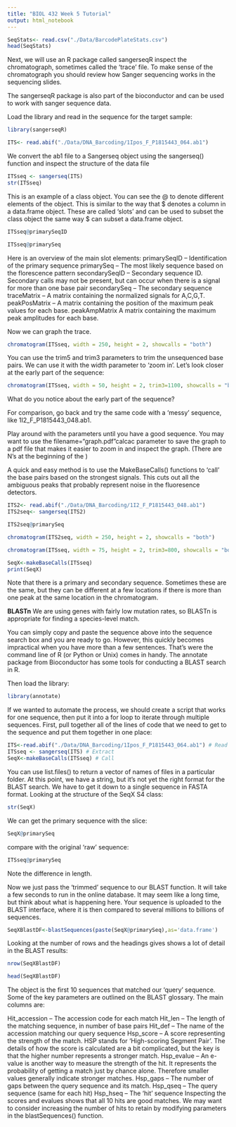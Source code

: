 ```yaml
---
title: "BIOL 432 Week 5 Tutorial"
output: html_notebook
---
```


```r
SeqStats<- read.csv("./Data/BarcodePlateStats.csv")
head(SeqStats)
```
Next, we will use an R package called sangerseqR inspect the chromatograph, sometimes called the ‘trace’ file. To make sense of the chromatograph you should review how Sanger sequencing works in the sequencing slides.

The sangerseqR package is also part of the bioconductor and can be used to work with sanger sequence data.

Load the library and read in the sequence for the target sample:

```r
library(sangerseqR)
```

```r
ITS<- read.abif("./Data/DNA_Barcoding/1Ipos_F_P1815443_064.ab1")
```
We convert the ab1 file to a Sangerseq object using the sangerseq() function and inspect the structure of the data file
```r
ITSseq <- sangerseq(ITS)
str(ITSseq)
```

This is an example of a class object. You can see the @ to denote different elements of the object. This is similar to the way that $ denotes a column in a data.frame object. These are called ‘slots’ and can be used to subset the class object the same way $ can subset a data.frame object.

```r
ITSseq@primarySeqID
```

```r
ITSseq@primarySeq
```

Here is an overview of the main slot elements:
    primarySeqID – Identification of the primary sequence
    primarySeq – The most likely sequence based on the florescence pattern
    secondarySeqID – Secondary sequence ID. Secondary calls may not be present, but can occur when there is a signal for more than one base pair
    secondarySeq – The secondary sequence
    traceMatrix – A matrix containing the normalized signals for A,C,G,T.
    peakPosMatrix – A matrix containing the position of the maximum peak values for each base.
    peakAmpMatrix A matrix containing the maximum peak amplitudes for each base.
    
  Now we can graph the trace.

```r
chromatogram(ITSseq, width = 250, height = 2, showcalls = "both")
```
You can use the trim5 and trim3 parameters to trim the unsequenced base pairs. We can use it with the width parameter to ‘zoom in’. Let’s look closer at the early part of the sequence:

```r
chromatogram(ITSseq, width = 50, height = 2, trim3=1100, showcalls = "both")
```
What do you notice about the early part of the sequence?

For comparison, go back and try the same code with a ‘messy’ sequence, like 1I2_F_P1815443_048.ab1.

Play around with the parameters until you have a good sequence. You may want to use the filename="graph.pdf"calcac parameter to save the graph to a pdf file that makes it easier to zoom in and inspect the graph. (There are N's at the beginning of the )

A quick and easy method is to use the MakeBaseCalls() functions to ‘call’ the base pairs based on the strongest signals. This cuts out all the ambiguous peaks that probably represent noise in the fluoresence detectors.


```r
ITS2<- read.abif("./Data/DNA_Barcoding/1I2_F_P1815443_048.ab1")
ITS2seq<- sangerseq(ITS2)

ITS2seq@primarySeq
```
```r
chromatogram(ITS2seq, width = 250, height = 2, showcalls = "both")

chromatogram(ITSseq, width = 75, height = 2, trim3=800, showcalls = "both")
```

```r
SeqX<-makeBaseCalls(ITSseq)
print(SeqX)
```
Note that there is a primary and secondary sequence. Sometimes these are the same, but they can be different at a few locations if there is more than one peak at the same location in the chromatogram.

**BLASTn**
We are using genes with fairly low mutation rates, so BLASTn is appropriate for finding a species-level match.

You can simply copy and paste the sequence above into the sequence search box and you are ready to go. However, this quickly becomes impractical when you have more than a few sentences. That’s were the command line of R (or Python or Unix) comes in handy. The annotate package from Bioconductor has some tools for conducting a BLAST search in R.

Then load the library:
```r
library(annotate)
```

If we wanted to automate the process, we should create a script that works for one sequence, then put it into a for loop to iterate through multiple sequences. First, pull together all of the lines of code that we need to get to the sequence and put them together in one place:
```r
ITS<-read.abif("./Data/DNA_Barcoding/1Ipos_F_P1815443_064.ab1") # Read
ITSseq <- sangerseq(ITS) # Extract
SeqX<-makeBaseCalls(ITSseq) # Call 
```

You can use list.files() to return a vector of names of files in a particular folder.
At this point, we have a string, but it’s not yet the right format for the BLAST search. We have to get it down to a single sequence in FASTA format. Looking at the structure of the SeqX S4 class:

```r
str(SeqX)
```
We can get the primary sequence with the slice:
```r
SeqX@primarySeq
```
compare with the original ‘raw’ sequence:
```r
ITSseq@primarySeq
```
Note the difference in length.

Now we just pass the ‘trimmed’ sequence to our BLAST function. It will take a few seconds to run in the online database. It may seem like a long time, but think about what is happening here. Your sequence is uploaded to the BLAST interface, where it is then compared to several millions to billions of sequences.

```r
SeqXBlastDF<-blastSequences(paste(SeqX@primarySeq),as='data.frame')
```

Looking at the number of rows and the headings gives shows a lot of detail in the BLAST results:
```r
nrow(SeqXBlastDF)
```

```r
head(SeqXBlastDF)
```
The object is the first 10 sequences that matched our ‘query’ sequence. Some of the key parameters are outlined on the BLAST glossary. The main columns are:

Hit_accession – The accession code for each match
Hit_len – The length of the matching sequence, in number of base pairs
Hit_def – The name of the accession matching our query sequence
Hsp_score – A score representing the strength of the match. HSP stands for ‘High-scoring Segment Pair’. The details of how the score is calculated are a bit complicated, but the key is that the higher number represents a stronger match.
Hsp_evalue – An e-value is another way to measure the strength of the hit. It represents the probability of getting a match just by chance alone. Therefore smaller values generally indicate stronger matches.
Hsp_gaps – The number of gaps between the query sequence and its match.
Hsp_qseq – The query sequence (same for each hit)
Hsp_hseq – The ‘hit’ sequence
Inspecting the scores and evalues shows that all 10 hits are good matches. We may want to consider increasing the number of hits to retain by modifying parameters in the blastSequences() function.



